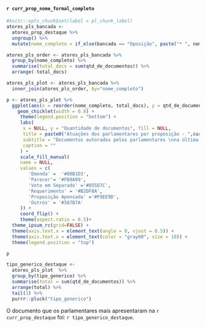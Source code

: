 #### `r curr_prop_nome_formal_completo`

```r
#knitr::opts_chunk$set(label = pl_chunk_label)
atores_pls_bancada <- 
  atores_prop_destaque %>% 
  ungroup() %>% 
  mutate(nome_completo = if_else(bancada == "Oposição", paste("* ", nome_completo), nome_completo))

atores_pls_order <- atores_pls_bancada %>% 
  group_by(nome_completo) %>% 
  summarise(total_docs = sum(qtd_de_documentos)) %>% 
  arrange(-total_docs)

atores_pls_plot <- atores_pls_bancada %>% 
  inner_join(atores_pls_order, by="nome_completo")

p <- atores_pls_plot %>% 
  ggplot(aes(x = reorder(nome_completo, total_docs), y = qtd_de_documentos, group = tipo_generico, fill = tipo_generico)) + 
    geom_chicklet(width = 0.8) +
     theme(legend.position = "bottom") +
     labs(
      x = NULL, y = "Quantidade de documentos", fill = NULL,
      title = paste0("Atuações dos parlamentares por proposição - ",curr_prop_destaque),
      subtitle = "Documentos autorados pelos parlamentares \nna última semana",
      caption = ""
     ) +
     scale_fill_manual(
     name = NULL,
     values = c(
        'Emenda' =  '#80B1D3',
        'Parecer'= '#FB9A99',
        'Voto em Separado' ='#855D7C',
        'Requerimento' = '#B2DF8A',
        'Proposição Apensada' ='#F9EE9D',
        'Outros' = '#587B7A'
     )) +
     coord_flip() +
     theme(aspect.ratio = 0.5)+ 
  theme_ipsum_rc(grid=FALSE) +
  theme(axis.text.x = element_text(angle = 0, vjust = 0.5)) + 
  theme(axis.text.x = element_text(color = "gray60", size = 10)) +
  theme(legend.position = "top")

p

tipo_generico_destaque <-
  atores_pls_plot  %>% 
  group_by(tipo_generico) %>% 
  summarise(total = sum(qtd_de_documentos)) %>% 
  arrange(total) %>% 
  tail(1) %>% 
  purrr::pluck("tipo_generico")

```

O documento que os parlamentares mais apresentaram na `r curr_prop_destaque` foi: `r tipo_generico_destaque`.

